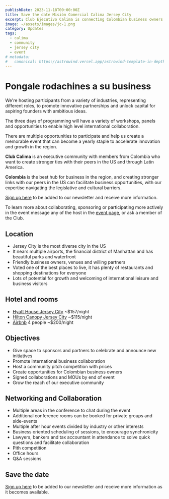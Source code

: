 ```yaml
---
publishDate: 2023-11-18T00:00:00Z
title: Save the date Misión Comercial Calima Jersey City
excerpt: Club Ejecutivo Calima is connecting Colombian business owners and leaders with their peers in a beautiful waterfront location in Jersey City, NJ
image: ~/assets/images/jc-1.png
category: Updates
tags:
  - calima
  - community
  - jersey city
  - event
# metadata:
#   canonical: https://astrowind.vercel.app/astrowind-template-in-depth
---
```


# Pongale rodachines a su business

​We're hosting participants from a variety of industries, representing different roles, to promote innovative partnerships and unlock capital for aspiring founders with ambitious ideas.

​The three days of programming will have a variety of workshops, panels and opportunities to enable high level international collaboration.

​There are multiple opportunities to participate and help us create a memorable event that can become a yearly staple to accelerate innovation and growth in the region.

**​Club Calima** is an executive community with members from Colombia who want to create stronger ties with their peers in the US and through Latin America.

**​Colombia** is the best hub for business in the region, and creating stronger links with our peers in the US can facilitate business opportunities, with our expertise navigating the legislative and cultural barriers.

[Sign up here](https://lu.ma/event/manage/evt-nYlW5g64SU1z4CM) to be added to our newsletter and receive more information.

​To learn more about collaborating, sponsoring or participating more actively in the event message any of the host in the [event page](https://lu.ma/event/manage/evt-nYlW5g64SU1z4CM), or ask a member of the Club.

## Location

- Jersey CIty is the most diverse city in the US
- It nears multiple airports, the financial district of Manhattan and has beautiful parks and waterfront
- Friendly business owners, venues and willing partners
- Voted one of the best places to live, it has plenty of restaurants and shopping destinations for everyone
- Lots of potential for growth and welcoming of international leisure and business visitors


## Hotel and rooms

- [Hyatt House Jersey City](https://www.hyatt.com/shop/rooms/lgaxj?location=Hyatt%20House%20Jersey%20City&checkinDate=2024-02-28&checkoutDate=2024-03-01&rooms=1&adults=1&kids=0&rate=Standard) ~$157/night
- [Hilton Canopy Jersey City](https://www.guestreservations.com/canopy-by-hilton-jersey-city-arts-district/booking?checkIn=02%2F28%2F2024&checkOut=03%2F01%2F2024&rooms=1&adults%5B1%5D=2&children%5B1%5D=0) ~$115/night
- [Airbnb](https://www.airbnb.com/s/Jersey-City--New-Jersey--United-States/homes?adults=4&checkin=2024-02-28&checkout=2024-03-01) 4 people ~$200/night

## Objectives

- Give space to sponsors and partners to celebrate and announce new initiatives
- Promote international business collaboration
- Host a community pitch competition with prices
- Create opportunities for Colombian business owners
- Signed collaborations and MOUs by end of event
- Grow the reach of our executive community

## Networking and Collaboration

- Multiple areas in the conference to chat during the event
- Additional conference rooms can be booked for private groups and side-events
- Multiple after hour events divided by industry or other interests
- Business oriented scheduling of sessions, to encourage synchronicity
- Lawyers, bankers and tax accountant in attendance to solve quick questions and facilitate collaboration
- Pith competition
- Office hours
- Q&A sessions

## Save the date

[Sign up here](https://lu.ma/event/manage/evt-nYlW5g64SU1z4CM) to be added to our newsletter and receive more information as it becomes available.

